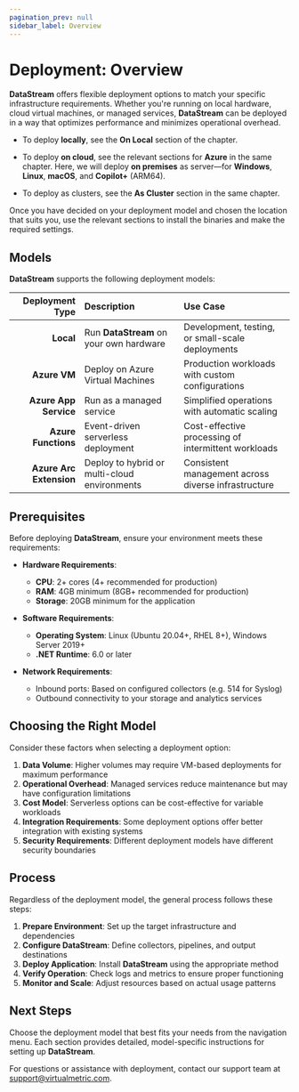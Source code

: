 ```yaml
---
pagination_prev: null
sidebar_label: Overview
---
```


# Deployment: Overview

**DataStream** offers flexible deployment options to match your specific infrastructure requirements. Whether you're running on local hardware, cloud virtual machines, or managed services, **DataStream** can be deployed in a way that optimizes performance and minimizes operational overhead.

- To deploy **locally**, see the <Topic id="deployment-on-local">**On Local**</Topic> section of the chapter.

- To deploy **on cloud**, see the relevant sections for **Azure** in the same chapter. Here, we will deploy **on premises** as server&mdash;for **Windows**, **Linux**, **macOS**, and **Copilot+** (ARM64).

- To deploy as clusters, see the <Topic id="deployment-as-cluster">**As Cluster**</Topic> section in the same chapter.

Once you have decided on your deployment model and chosen the location that suits you, use the relevant sections to install the binaries and make the required settings.

## Models

**DataStream** supports the following deployment models:

|Deployment Type|Description|Use Case|
|--:|:--|:--|
|<Topic id="deployment-on-local">**Local**</Topic>|Run **DataStream** on your own hardware|Development, testing, or small-scale deployments|
|<Topic id="deployment-on-azure-vm">**Azure VM**</Topic>|Deploy on Azure Virtual Machines|Production workloads with custom configurations|
|<Topic id="deployment-on-azure-app-service">**Azure App Service**</Topic>|Run as a managed service|Simplified operations with automatic scaling|
|<Topic id="deployment-on-azure-functions">**Azure Functions**</Topic>|Event-driven serverless deployment|Cost-effective processing of intermittent workloads|
|<Topic id="deployment-via-azure-arc-extension">**Azure Arc Extension**</Topic>|Deploy to hybrid or multi-cloud environments|Consistent management across diverse infrastructure|

## Prerequisites

Before deploying **DataStream**, ensure your environment meets these requirements:

- **Hardware Requirements**:
  - **CPU**: 2+ cores (4+ recommended for production)
  - **RAM**: 4GB minimum (8GB+ recommended for production)
  - **Storage**: 20GB minimum for the application

- **Software Requirements**:
  - **Operating System**: Linux (Ubuntu 20.04+, RHEL 8+), Windows Server 2019+
  - **.NET Runtime**: 6.0 or later

- **Network Requirements**:
  - Inbound ports: Based on configured collectors (e.g. 514 for Syslog)
  - Outbound connectivity to your storage and analytics services

## Choosing the Right Model

Consider these factors when selecting a deployment option:

1. **Data Volume**: Higher volumes may require VM-based deployments for maximum performance
2. **Operational Overhead**: Managed services reduce maintenance but may have configuration limitations
3. **Cost Model**: Serverless options can be cost-effective for variable workloads
4. **Integration Requirements**: Some deployment options offer better integration with existing systems
5. **Security Requirements**: Different deployment models have different security boundaries

## Process

Regardless of the deployment model, the general process follows these steps:

1. **Prepare Environment**: Set up the target infrastructure and dependencies
2. **Configure DataStream**: Define collectors, pipelines, and output destinations
3. **Deploy Application**: Install **DataStream** using the appropriate method
4. **Verify Operation**: Check logs and metrics to ensure proper functioning
5. **Monitor and Scale**: Adjust resources based on actual usage patterns

## Next Steps

Choose the deployment model that best fits your needs from the navigation menu. Each section provides detailed, model-specific instructions for setting up **DataStream**.

For questions or assistance with deployment, contact our support team at support@virtualmetric.com.
